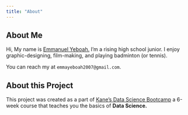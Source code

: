 ```yaml
---
title: "About" 
---
```


## About Me
Hi, My name is [Emmanuel Yeboah.](https://github.com/kwakuemma1) I'm a rising high school junior. I enjoy graphic-designing, film-making, and playing badminton (or tennis). 

You can reach my at `emmayeboah2007@gmail.com`.

## About this Project
This project was created as a part of [Kane's Data Science Bootcamp](https://bootcamp.davidkane.info/) a 6-week course that teaches you the basics of **Data Science.**
